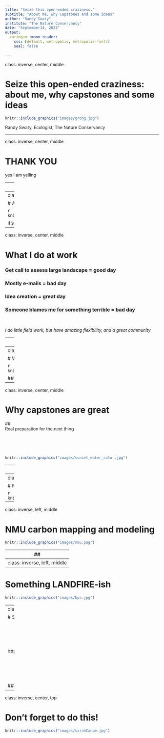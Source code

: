 ```yaml
---
title: "Seize this open-ended craziness."
subtitle: "About me, why Capstones and some ideas"
author: "Randy Swaty"
institute: "The Nature Conservancy"
date: "September14, 2023"
output:
  xaringan::moon_reader:
    css: [default, metropolis, metropolis-fonts]
    seal: false

---
```


class: inverse, center, middle

# Seize this open-ended craziness: about me, why capstones and some ideas


```r
knitr::include_graphics("images/grong.jpg")
```


Randy Swaty, Ecologist, The Nature Conservancy

---

class: inverse, center, middle

# THANK YOU

yes I am yelling

---
class: inverse, center, middle

# What I do-at least at work

Ecologist for The Nature Conservancy's LANDFIRE team  

Founder and co-lead of the Conservation Data Lab

https://www.nature.org/en-us/ <br>
https://landfire.gov/ <br>
https://conservationdatalab.org/


---
class: inverse, center, middle

# A little about my path


```r
knitr::include_graphics("images/success.png")
```

it's been a little up and down shall we say

---
class: inverse, center, middle

# What I do at work

### Get call to assess large landscape = good day
### Mostly e-mails = bad day
### Idea creation = great day
### Someone blames me for something terrible = bad day

<br>

*I do little field work, but have amazing flexibility, and a great community*

---
class: inverse, center, middle

# What I do at work


```r
knitr::include_graphics("images/group_lookout.jpg")
```

---
class: inverse, center, middle

# What I do at work


```r
knitr::include_graphics("images/trailer_loading.jpg")
```

## <div align="center">*Any questions about my job?* </div>

---
class: inverse, center, middle

# Why capstones are great

## <div align="center">Real preparation for the next thing</div>

<br>
<br>
<br>

```r
knitr::include_graphics("images/sunset_water_color.jpg")
```


---
class: inverse, left, middle

# Strategies

## Ask yourself "who, what, how?" 
## Pick one of Dr. Mittlefehldt's ideas 
## Take time to observe 

<br>

## <div align="center">*Any observations you'd like to explore together?*</div>

---
class: inverse, left, middle

# NMU carbon mapping and modeling


```r
knitr::include_graphics("images/finnJumps.jpg")
```

---
class: inverse, left, middle

# NMU carbon mapping and modeling


```r
knitr::include_graphics("images/nmu.png")
```


## <div align="center">*Thoughts, questions or observations?*</div>
---
class: inverse, left, middle

# Something LANDFIRE-ish


```r
knitr::include_graphics("images/bps.jpg")
```


---
class: inverse, center, middle

# Something LANDFIRE-ish

<br>
<br>
<br>
<br> 

https://claireburtrum.github.io/huronmanistee/ 

<br> 
<br> 
<br> 
<br> 

## <div align="center">*Think you might want to collaborate?*</div>
---
class: inverse, center, top

# Don't forget to do this!


```r
knitr::include_graphics("images/sarahCanoe.jpg")
```


